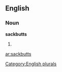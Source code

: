 ==English==

===Noun===
'''sackbutts'''

# {{plural of|[[sackbutt]]}}

[[Category:English plurals]]

[[ar:sackbutts]]